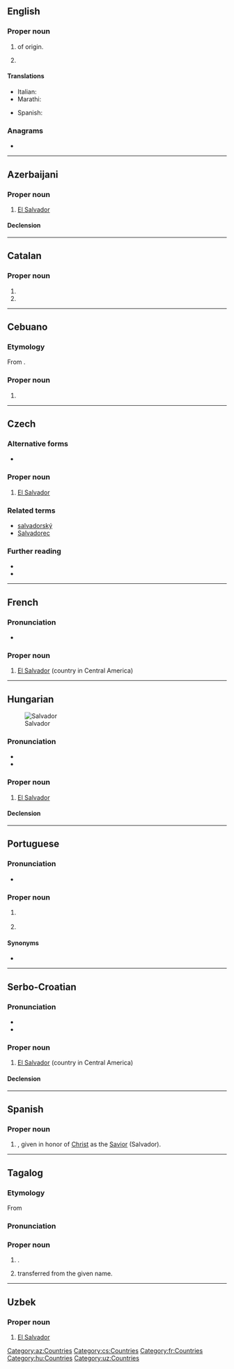 {{also|salvador|Salvádor}}
==English==

===Proper noun===
{{en-proper noun}}

# {{given name|male|from=Spanish}} of {{etyl|es|en}} origin.
# {{place:Brazil/state capital|en|state=Bahia}}

====Translations====
{{trans-top|male given name}}
* Italian: {{t+|it|Salvatore}}
* Marathi: {{t|mr|साल्वादोर|n|tr=sālvādora|sc=Deva}}
{{trans-mid}}
* Spanish: {{t+|es|Salvador}}
{{trans-bottom}}

===Anagrams===
* {{anagrams|en|Alvardos|lavadors}}

----

==Azerbaijani==

===Proper noun===
{{head|az|proper noun}}

# [[El Salvador]]

====Declension====
{{az-latin-noun-decl|c|o}}

[[Category:az:Countries]]

----

==Catalan==

===Proper noun===
{{ca-proper noun|m}}

# {{given name|male|lang=ca}}
# {{l|en|Salvador}}

----

==Cebuano==

===Etymology===
From {{der|ceb|es|Salvador}}.

===Proper noun===
{{head|ceb|proper noun}}

# {{given name|male|from=Spanish|lang=ceb|dot=|A=a}}

----

==Czech==

===Alternative forms===
* {{l|cs|Salvádor}}

===Proper noun===
{{cs-proper noun|g=m}}

# [[El Salvador]]

===Related terms===
* [[salvadorský]]
* [[Salvadorec]]

===Further reading===
* {{R:KNLA}}
* {{R:SSJC}}

[[Category:cs:Countries]]

----

==French==
{{wikipedia|lang=fr}}

===Pronunciation===
* {{fr-IPA}}

===Proper noun===
{{fr-proper noun}}

# [[El Salvador]] (country in Central America)

[[Category:fr:Countries]]

----

==Hungarian==
{{wikipedia|lang=hu}}
[[Image:LocationElSalvador.png|thumb|Salvador]]

===Pronunciation===
* {{hu-IPA|szalvador}}
* {{hyphenation|Sal|va|dor|lang=hu}}

===Proper noun===
{{head|hu|proper noun}}

# [[El Salvador]] {{gloss|country in Central America}}

====Declension====
{{hu-infl-nom|Salvadoro|o|-|n=sg}}{{hu-pos-otok|Salvador|j|jai|n=sg}}

[[Category:hu:Countries]]

----

==Portuguese==

===Pronunciation===
* {{hyphenation|Sal|va|dor|lang=pt}}

===Proper noun===
{{pt-proper noun|m}}

# {{lb|pt|Portugal}} {{l|en|El Salvador}} {{gloss|country in Central America}}
# {{place:Brazil/state capital|pt|state=Bahia}}

====Synonyms====
* {{l|pt|El Salvador}}

----

==Serbo-Croatian==

===Pronunciation===
* {{IPA|/sǎlʋaːdor/|lang=sh}}
* {{hyphenation|Sal|va|dor|lang=sh}}

===Proper noun===
{{sh-proper noun|g=m|head=Sàlvādor}}

# [[El Salvador]] (country in Central America)

====Declension====
{{sh-decl-noun-unc
|Salvador
|Salvadora
|Salvadoru
|Salvador
|Salvadore
|Salvadoru
|Salvadorom
}}

----

==Spanish==

===Proper noun===
{{es-proper noun|m}}

# {{given name|male|lang=es}}, given in honor of [[Christ]] as the [[Savior]] (Salvador).

----
==Tagalog==
===Etymology===
From {{bor|tl|es|-}}
===Pronunciation===
{{hyphenation|lang=tl|Sal|va|dor}}
===Proper noun===
{{head|tl|proper noun}}
#{{given name|male|lang=tl|from=Spanish}}.
#{{surname|lang=tl|from=Spanish|dot=}} transferred from the given name. 

----

==Uzbek==

===Proper noun===
{{head|uz|proper noun}}

# [[El Salvador]]

[[Category:uz:Countries]]